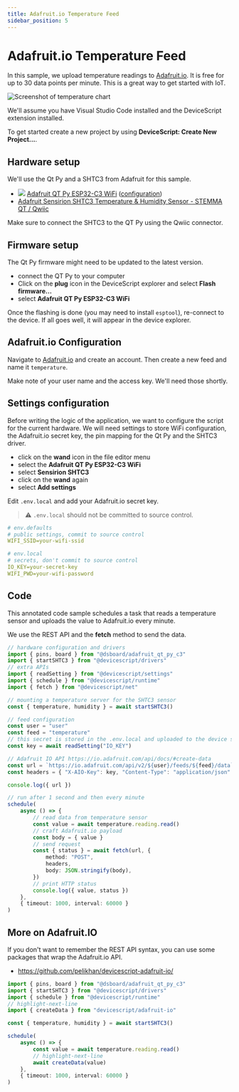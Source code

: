 ```yaml
---
title: Adafruit.io Temperature Feed
sidebar_position: 5
---
```


# Adafruit.io Temperature Feed

In this sample, we upload temperature readings to [Adafruit.io](https://io.adafruit.com/).
It is free for up to 30 data points per minute. This is a great way to get started with IoT.

![Screenshot of temperature chart](./adafruitio.png)

We'll assume you have Visual Studio Code installed and the DeviceScript extension installed.

To get started create a new project by using **DeviceScript: Create New Project...**.

## Hardware setup

We'll use the Qt Py and a SHTC3 from Adafruit for this sample.

-   ![](https://microsoft.github.io/jacdac-docs/images/devices/adafruit/qtpyesp32c3wifidevboardv10.avatar.jpg) [Adafruit QT Py ESP32-C3 WiFi](https://www.adafruit.com/product/5405) ([configuration](/devices/esp32/adafruit-qt-py-c3))
-   [Adafruit Sensirion SHTC3 Temperature & Humidity Sensor - STEMMA QT / Qwiic](https://www.adafruit.com/product/4636)

Make sure to connect the SHTC3 to the QT Py using the Qwiic connector.

## Firmware setup

The Qt Py firmware might need to be updated to the latest version.

-   connect the QT Py to your computer
-   Click on the **plug** icon in the DeviceScript explorer and select **Flash firmware...**
-   select **Adafruit QT Py ESP32-C3 WiFi**

Once the flashing is done (you may need to install `esptool`), re-connect to the device. If all goes well, it will appear in the device explorer.

## Adafruit.io Configuration

Navigate to [Adafruit.io](https://io.adafruit.com/) and create an account.
Then create a new feed and name it `temperature`.

Make note of your user name and the access key. We'll need those shortly.

## Settings configuration

Before writing the logic of the application, we want to configure the script
for the current hardware. We will need settings to store WiFi configuration, the Adafruit.io secret key,
the pin mapping for the Qt Py and the SHTC3 driver.

-   click on the **wand** icon in the file editor menu
-   select the **Adafruit QT Py ESP32-C3 WiFi**
-   select **Sensirion SHTC3**
-   click on the **wand** again
-   select **Add settings**

Edit `.env.local` and add your Adafruit.io secret key.

> ⚠️ `.env.local` should not be committed to source control.

```yaml
# env.defaults
# public settings, commit to source control
WIFI_SSID=your-wifi-ssid
```

```yaml
# env.local
# secrets, don't commit to source control
IO_KEY=your-secret-key
WIFI_PWD=your-wifi-password
```

## Code

This annotated code sample schedules a task that reads a temperature sensor
and uploads the value to Adafruit.io every minute.

We use the REST API and the **fetch** method to send the data.

```ts
// hardware configuration and drivers
import { pins, board } from "@dsboard/adafruit_qt_py_c3"
import { startSHTC3 } from "@devicescript/drivers"
// extra APIs
import { readSetting } from "@devicescript/settings"
import { schedule } from "@devicescript/runtime"
import { fetch } from "@devicescript/net"

// mounting a temperature server for the SHTC3 sensor
const { temperature, humidity } = await startSHTC3()

// feed configuration
const user = "user"
const feed = "temperature"
// this secret is stored in the .env.local and uploaded to the device settings
const key = await readSetting("IO_KEY")

// Adafruit IO API https://io.adafruit.com/api/docs/#create-data
const url = `https://io.adafruit.com/api/v2/${user}/feeds/${feed}/data`
const headers = { "X-AIO-Key": key, "Content-Type": "application/json" }

console.log({ url })

// run after 1 second and then every minute
schedule(
    async () => {
        // read data from temperature sensor
        const value = await temperature.reading.read()
        // craft Adafruit.io payload
        const body = { value }
        // send request
        const { status } = await fetch(url, {
            method: "POST",
            headers,
            body: JSON.stringify(body),
        })
        // print HTTP status
        console.log({ value, status })
    },
    { timeout: 1000, interval: 60000 }
)
```

## More on Adafruit.IO

If you don't want to remember the REST API syntax, you can use some packages that wrap the Adafruit.io API.

-   https://github.com/pelikhan/devicescript-adafruit-io/

```ts skip
import { pins, board } from "@dsboard/adafruit_qt_py_c3"
import { startSHTC3 } from "@devicescript/drivers"
import { schedule } from "@devicescript/runtime"
// highlight-next-line
import { createData } from "devicescript/adafruit-io"

const { temperature, humidity } = await startSHTC3()

schedule(
    async () => {
        const value = await temperature.reading.read()
        // highlight-next-line
        await createData(value)
    },
    { timeout: 1000, interval: 60000 }
)
```
